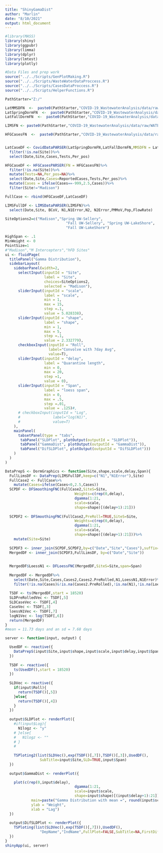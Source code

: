 ```yaml
---
title: "ShinyGamaDist"
author: "Marlin"
date: "8/10/2021"
output: html_document
---
```

```r
#library(MASS)
library(shiny)
library(ggpubr)
library(limma)
library(dplyr)
library(lmtest)
library(plotly)

#Data Files and prep work
source("../../Scripts/GenPlotMaking.R")
source("../../Scripts/WasteWaterDataProccess.R")
source("../../Scripts/CasesDataProccess.R")
source("../../Scripts/HelperFunctions.R")
```


```r
PathStarter="Z:/"

LatMMSDFN  <-  paste0(PathStarter,"COVID-19_WastewaterAnalysis/data/raw/MMSD_Cases.csv")
LatSpringDormFN  <-  paste0(PathStarter,"COVID-19_WastewaterAnalysis/data/raw/SpringSemester_CasesByDorm.TSV")
LatFallDormFN  <-  paste0(PathStarter,"COVID-19_WastewaterAnalysis/data/raw/FallSemester_CasesByDorm.TSV")

LIMSFN <- paste0(PathStarter,"COVID-19_WastewaterAnalysis/data/raw/WATERMICRO_WW_COVID-2021-06-30 17 40.xlsx")

HFGCasesFN  <-  paste0(PathStarter,"COVID-19_WastewaterAnalysis/data/raw/HighFreq_CaseData_2021-05-07.csv")


LatCaseDF <- CovidDataPARSER(LatSpringDormFN,LatFallDormFN,MMSDFN = LatMMSDFN)%>%
  filter(!is.na(Site))%>%
  select(Date,Site,Cases,Tests,Per_pos)

HFGCaseDF <- HFGCasesPARSER(FN = HFGCasesFN)%>%
  filter(!is.na(Site))%>%
  mutate(Tests=NA,Per_pos=NA)%>%
  select(Date,Site,Cases=ReportedCases,Tests,Per_pos)%>%
  mutate(Cases = ifelse(Cases==-999,2.5,Cases))%>%
  filter(Site!="Madison")

FullCase <- rbind(HFGCaseDF,LatCaseDF)

LIMSFullDF <- LIMSDataPARSER(LIMSFN)%>%
  select(Date,Site, BCoV, N1,N1Error,N2, N2Error,PMMoV,Pop,FlowRate)

```




```r
SiteOptions2=c("Madison","Spring UW-Sellery",
                            "Fall UW-Sellery", "Spring UW-LakeShore",
                            "Fall UW-LakeShore")

HighSpan <- .1
MinWeight <- 0
PointSize=1
#"Madison","M Intercepters","hFD Sites"
ui <- fluidPage(
  titlePanel("Gamma Distribution"),
  sidebarLayout(
    sidebarPanel(width=2,
      selectInput(inputId = "Site",
                  label = "Site",
                  choices=SiteOptions2,
                  selected = "Madison"),
      sliderInput(inputId = "scale",
                  label = "scale",
                  min = 1,
                  max = 15,
                  step =.1,
                  value = 5.028338),
      sliderInput(inputId = "shape",
                  label = "shape",
                  min = 1,
                  max = 5,
                  step =.1,
                  value = 2.332779),
      checkboxInput(inputId = "Roll",
                    label="Convolve with 7day Avg", 
                    value=T),
      sliderInput(inputId = "delay",
                  label = "Quarantine length",
                  min = 0,
                  max = 20,
                  step =1,
                  value = 0),
      sliderInput(inputId = "Span",
                  label = "loess span",
                  min = 0,
                  max = .5,
                  step =.01,
                  value = .125)#,
      # checkboxInput(inputId = "Log",
      #               label="log(N1)", 
      #               value=T)
    ),
    mainPanel(
      tabsetPanel(type = "tabs",
       tabPanel("SLDPlot", plotOutput(outputId = "SLDPlot")),
       tabPanel("GammaDist", plotOutput(outputId = "GammaDist")),
       tabPanel("DifSLDPlot", plotOutput(outputId = "DifSLDPlot")))
    )
  )
)

```

```r
DataPrepS <- DormGraphics <- function(Site,shape,scale,delay,Span){
  FullLimsDF <- DataPrep(LIMSFullDF,keep=c("N1","N1Error"),Site)
  FullCase2 <- FullCase%>%
    mutate(Cases=ifelse(Cases<0,2.5,Cases))
  SCPDF <- DFSmoothingFNC(FullCase2,SiteS=Site,
                                Weights=c(rep(0,delay),
                                dgamma(1:21,
                                scale=scale,
                                shape=shape)[(delay+1):21]))
  
  SCPDF2 <- DFSmoothingFNC(FullCase2,PreRoll=TRUE,SiteS=Site,
                                Weights=c(rep(0,delay),
                                dgamma(1:21,
                                scale=scale,
                                shape=shape)[(delay+1):21]))%>%
    mutate(Site=Site)
  
  SCPDF3 <- inner_join(SCPDF,SCPDF2,by=c("Date","Site","Cases"),suffix=c("",".PreRolled"))
  MergedDF <- inner_join(SCPDF3,FullLimsDF, by=c("Date","Site"))
  
  
  MergedDF$LoessN1 <- DFLoessFNC(MergedDF,SiteS=Site,span=Span)
  
  MergedDF <- MergedDF%>%
    select(Date,Site,Cases,Cases2,Cases2.PreRolled,N1,LoessN1,N1Error)%>%
    filter(!is.na(Cases)&!is.na(Cases2.PreRolled),!is.na(N1),!is.na(LoessN1))
  
  TSDF <- ts(MergedDF,start = 18520)
  SLDPreRolledVec <- TSDF[,5]
  SLDCaseVec <- TSDF[,4]
  CaseVec <- TSDF[,3]
  loessN1Vec <- TSDF[,7]
  logN1Vec <- log(TSDF[,6])
  return(MergedDF)
}
#mean = 11.73 days and an sd = 7.68 days

server <- function(input, output) {

  UsedDF <- reactive({
    DataPrepS(input$Site,input$shape,input$scale,input$delay,input$Span)
  })
  
  TSDF <- reactive({
    ts(UsedDF(),start = 18520)
  })
  
  SLDVec <- reactive({
    if(input$Roll){
      return(TSDF()[,5])
    }else{
      return(TSDF()[,4])
    }
  })
  
  output$SLDPlot <- renderPlot({
    #if(input$Log){
      N1logz <- "y"
    # }else{
    #   N1logz <- ""
    # }
    # 
    
    TSPloting2(list(SLDVec(),exp(TSDF()[,7]),TSDF()[,3]),UsedDF(),
                SubTitle=input$Site,SLD=TRUE,input$Span)
  })
  
  output$GammaDist <- renderPlot({

    plot(c(rep(0,input$delay),
                                dgamma(1:21,
                                scale=input$scale,
                                shape=input$shape)[(input$delay+1):21]), 
            main=paste("Gamma Distribution with mean =", round(input$scale*input$shape,3),"days and SD =", round(input$scale*sqrt(input$shape),3)),
            ylab = "Weight",
            xlab = "Lag")
  })
  
  output$DifSLDPlot <- renderPlot({
    TSPloting(list(SLDVec(),exp(TSDF()[,7])),UsedDF(),
                "DepName","IndName",FullPlot=FALSE,SubTitle=NA,FirstDif=TRUE)
  })
}
shinyApp(ui, server)
```

